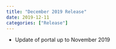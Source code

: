 ```yaml
---
title: "December 2019 Release"
date: 2019-12-11
categories: ["Release"]
---
```


* Update of portal up to November 2019